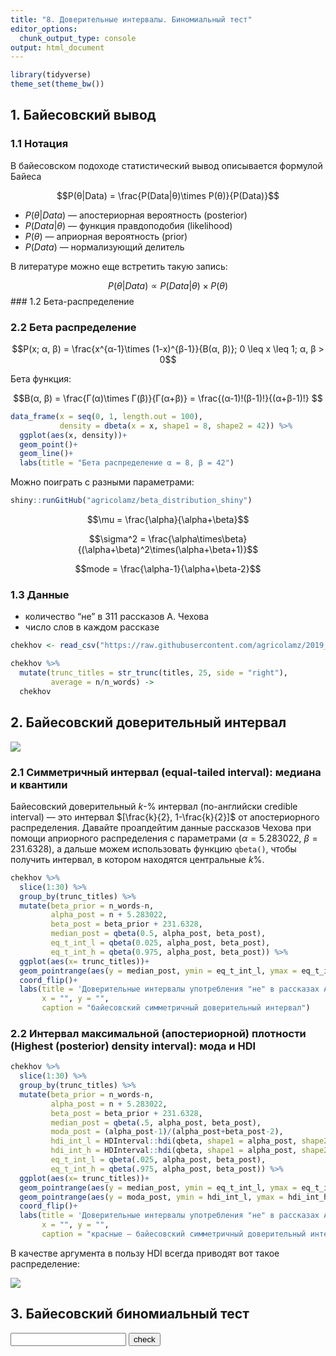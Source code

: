 ```yaml
---
title: "8. Доверительные интервалы. Биномиальный тест"
editor_options: 
  chunk_output_type: console
output: html_document
---
```


```r
library(tidyverse)
theme_set(theme_bw())
```


## 1. Байесовский вывод

### 1.1 Нотация

В байесовском подоходе статистический вывод описывается формулой Байеса

$$P(θ|Data) = \frac{P(Data|θ)\times P(θ)}{P(Data)}$$

* $P(θ|Data)$ --- апостериорная вероятность (posterior)
* $P(Data|θ)$ --- функция правдоподобия (likelihood)
* $P(θ)$ ---  априорная вероятность (prior)
* $P(Data)$ --- нормализующий делитель

В литературе можно еще встретить такую запись:

$$P(θ|Data) \propto P(Data|θ)\times P(θ)$$
### 1.2 Бета-распределение

### 2.2 Бета распределение

$$P(x; α, β) = \frac{x^{α-1}\times (1-x)^{β-1}}{B(α, β)}; 0 \leq x \leq 1; α, β > 0$$

Бета функция:

$$Β(α, β) = \frac{Γ(α)\times Γ(β)}{Γ(α+β)} = \frac{(α-1)!(β-1)!}{(α+β-1)!} $$


```r
data_frame(x = seq(0, 1, length.out = 100),
           density = dbeta(x = x, shape1 = 8, shape2 = 42)) %>% 
  ggplot(aes(x, density))+
  geom_point()+
  geom_line()+
  labs(title = "Бета распределение α = 8, β = 42")
```

Можно поиграть с разными параметрами:

```r
shiny::runGitHub("agricolamz/beta_distribution_shiny") 
```

$$\mu = \frac{\alpha}{\alpha+\beta}$$

$$\sigma^2 = \frac{\alpha\times\beta}{(\alpha+\beta)^2\times(\alpha+\beta+1)}$$

$$mode = \frac{\alpha-1}{\alpha+\beta-2}$$

### 1.3 Данные

* количество "не" в 311 рассказов А. Чехова
* число слов в каждом рассказе

```r
chekhov <- read_csv("https://raw.githubusercontent.com/agricolamz/2019_FE_R_statistics/master/data/chekhov.csv")

chekhov %>% 
  mutate(trunc_titles = str_trunc(titles, 25, side = "right"),
         average = n/n_words) ->
  chekhov
```

## 2. Байесовский доверительный интервал

![](8_ci_bars.png)

### 2.1 Симметричный интервал (equal-tailed interval): медиана и квантили
Байесовский доверительный $k$-% интервал (по-английски credible interval) --- это интервал $[\frac{k}{2}, 1-\frac{k}{2}]$ от апостериорного распределения. Давайте проапдейтим данные рассказов Чехова при помощи априорного распределения с параметрами ($\alpha = 5.283022$, $\beta = 231.6328$), а дальше можем использовать функцию `qbeta()`, чтобы получить интервал, в котором находятся центральные $k$%.

```r
chekhov %>% 
  slice(1:30) %>%
  group_by(trunc_titles) %>% 
  mutate(beta_prior = n_words-n,
         alpha_post = n + 5.283022,
         beta_post = beta_prior + 231.6328,
         median_post = qbeta(0.5, alpha_post, beta_post),
         eq_t_int_l = qbeta(0.025, alpha_post, beta_post),
         eq_t_int_h = qbeta(0.975, alpha_post, beta_post)) %>% 
  ggplot(aes(x= trunc_titles))+
  geom_pointrange(aes(y = median_post, ymin = eq_t_int_l, ymax = eq_t_int_h), color = "tomato")+
  coord_flip()+
  labs(title = 'Доверительные интервалы употребления "не" в рассказах А. Чехова',
       x = "", y = "",
       caption = "байесовский симметричный доверительный интервал")
```

### 2.2 Интервал максимальной (апостериорной) плотности (Highest (posterior) density interval): мода и HDI

```r
chekhov %>% 
  slice(1:30) %>%
  group_by(trunc_titles) %>% 
  mutate(beta_prior = n_words-n,
         alpha_post = n + 5.283022,
         beta_post = beta_prior + 231.6328,
         median_post = qbeta(.5, alpha_post, beta_post),
         moda_post = (alpha_post-1)/(alpha_post+beta_post-2),
         hdi_int_l = HDInterval::hdi(qbeta, shape1 = alpha_post, shape2 = beta_post, credMass = 0.95)[1],
         hdi_int_h = HDInterval::hdi(qbeta, shape1 = alpha_post, shape2 = beta_post, credMass = 0.95)[2],
         eq_t_int_l = qbeta(.025, alpha_post, beta_post),
         eq_t_int_h = qbeta(.975, alpha_post, beta_post)) %>% 
  ggplot(aes(x= trunc_titles))+
  geom_pointrange(aes(y = median_post, ymin = eq_t_int_l, ymax = eq_t_int_h), color = "tomato")+
  geom_pointrange(aes(y = moda_post, ymin = hdi_int_l, ymax = hdi_int_h), color = "palegreen3", position = position_nudge(x = -0.3))+
  coord_flip()+
  labs(title = 'Доверительные интервалы употребления "не" в рассказах А. Чехова',
       x = "", y = "",
       caption = "красные — байесовский симметричный доверительный интервал;\n зеленый — байесовский интервал максимальной плотности")
```

В качестве аргумента в пользу HDI всегда приводят вот такое распределение:

![](8_HDIbimodal.jpg)



## 3. Байесовский биномиальный тест




<form name="FormFour" onsubmit="return validateFormFour()" method="post">
<input type="text" name="answerFour">
<input type="submit" value="check">
</form><br>


<script>
function validateFormOne() {
    var x = document.forms["FormOne"]["answerOne"].value;
    if (x != "0.72") {
        alert("У меня другой ответ...");
        return false;
    } else {
        alert("Да, все правильно");
        return false;
    }
}
function validateFormTwo() {
    var x = document.forms["FormTwo"]["answerTwo"].value;
    if (x != "0.61") {
        alert("У меня другой ответ...");
        return false;
    } else {
        alert("Да, все правильно");
        return false;
    }
}
function validateFormThree() {
    var x = document.forms["FormThree"]["answerThree"].value;
    if (x != "5.87") {
        alert("У меня другой ответ...");
        return false;
    } else {
        alert("Да, все правильно");
        return false;
    }
}
function validateFormFour() {
    var x = document.forms["FormFour"]["answerFour"].value;
    if (x != "Namia") {
        alert("У меня другой ответ...");
        return false;
    } else {
        alert("Да, все правильно");
        return false;
    }
}
</script>

